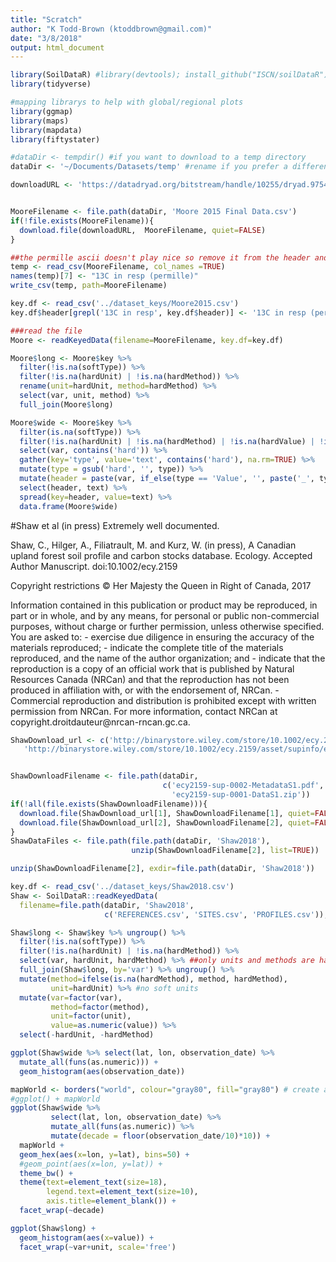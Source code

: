 ```yaml
---
title: "Scratch"
author: "K Todd-Brown (ktoddbrown@gmail.com)"
date: "3/8/2018"
output: html_document
---
```


```r
library(SoilDataR) #library(devtools); install_github("ISCN/soilDataR")
library(tidyverse)

#mapping librarys to help with global/regional plots
library(ggmap)
library(maps)
library(mapdata)
library(fiftystater)

#dataDir <- tempdir() #if you want to download to a temp directory
dataDir <- '~/Documents/Datasets/temp' #rename if you prefer a different local director
```

```r
downloadURL <- 'https://datadryad.org/bitstream/handle/10255/dryad.97546/Moore%202015%20Final%20Data.csv?sequence=1'


MooreFilename <- file.path(dataDir, 'Moore 2015 Final Data.csv')
if(!file.exists(MooreFilename)){
  download.file(downloadURL,  MooreFilename, quiet=FALSE)
}

##the permille ascii doesn't play nice so remove it from the header and key
temp <- read_csv(MooreFilename, col_names =TRUE)
names(temp)[7] <- "13C in resp (permille)"
write_csv(temp, path=MooreFilename)

key.df <- read_csv('../dataset_keys/Moore2015.csv')
key.df$header[grepl('13C in resp', key.df$header)] <- '13C in resp (permille)'

###read the file
Moore <- readKeyedData(filename=MooreFilename, key.df=key.df)

Moore$long <- Moore$key %>% 
  filter(!is.na(softType)) %>%
  filter(!is.na(hardUnit) | !is.na(hardMethod)) %>%
  rename(unit=hardUnit, method=hardMethod) %>%
  select(var, unit, method) %>%
  full_join(Moore$long)

Moore$wide <- Moore$key %>% 
  filter(is.na(softType)) %>%
  filter(!is.na(hardUnit) | !is.na(hardMethod) | !is.na(hardValue) | !is.na(hardSigma)) %>%
  select(var, contains('hard')) %>%
  gather(key='type', value='text', contains('hard'), na.rm=TRUE) %>%
  mutate(type = gsub('hard', '', type)) %>%
  mutate(header = paste(var, if_else(type == 'Value', '', paste('_', type, sep='')), sep='')) %>%
  select(header, text) %>%
  spread(key=header, value=text) %>%
  data.frame(Moore$wide)
```

#Shaw et al (in press)
Extremely well documented.

Shaw, C., Hilger, A., Filiatrault, M. and Kurz, W. (in press), A Canadian upland forest soil profile and carbon stocks database. Ecology. Accepted Author Manuscript. doi:10.1002/ecy.2159

Copyright restrictions
© Her Majesty the Queen in Right of Canada, 2017

Information contained in this publication or product may be reproduced, in part or in whole, and by any means, for personal or public non-commercial purposes, without charge or further permission, unless otherwise specified.
You are asked to:
-  exercise due diligence in ensuring the accuracy of the materials reproduced;
-  indicate the complete title of the materials reproduced, and the name of the author organization; and
-  indicate that the reproduction is a copy of an official work that is published by Natural Resources Canada (NRCan) and that the reproduction has not been produced in affiliation with, or with the endorsement of, NRCan.
-  Commercial reproduction and distribution is prohibited except with written permission from NRCan. For more information, contact NRCan at copyright.droitdauteur@nrcan-rncan.gc.ca.

```r
ShawDownload_url <- c('http://binarystore.wiley.com/store/10.1002/ecy.2159/asset/supinfo/ecy2159-sup-0002-MetadataS1.pdf?v=1&s=1b267bc2e7bbafc52b12a9e522033fa590445713', 
   'http://binarystore.wiley.com/store/10.1002/ecy.2159/asset/supinfo/ecy2159-sup-0001-DataS1.zip?v=1&s=f95f40084248b880723282404305327c0aa95aeb')


ShawDownloadFilename <- file.path(dataDir, 
                                  c('ecy2159-sup-0002-MetadataS1.pdf',
                                    'ecy2159-sup-0001-DataS1.zip'))
if(!all(file.exists(ShawDownloadFilename))){
  download.file(ShawDownload_url[1], ShawDownloadFilename[1], quiet=FALSE)
  download.file(ShawDownload_url[2], ShawDownloadFilename[2], quiet=FALSE)
}
ShawDataFiles <- file.path(file.path(dataDir, 'Shaw2018'),
                           unzip(ShawDownloadFilename[2], list=TRUE))

unzip(ShawDownloadFilename[2], exdir=file.path(dataDir, 'Shaw2018'))

key.df <- read_csv('../dataset_keys/Shaw2018.csv')
Shaw <- SoilDataR::readKeyedData(
  filename=file.path(dataDir, 'Shaw2018',
                     c('REFERENCES.csv', 'SITES.csv', 'PROFILES.csv')), key.df=key.df)

Shaw$long <- Shaw$key %>% ungroup() %>%
  filter(!is.na(softType)) %>%
  filter(!is.na(hardUnit) | !is.na(hardMethod)) %>%
  select(var, hardUnit, hardMethod) %>% ##only units and methods are hard in Shaw2018
  full_join(Shaw$long, by='var') %>% ungroup() %>%
  mutate(method=ifelse(is.na(hardMethod), method, hardMethod),
         unit=hardUnit) %>% #no soft units
  mutate(var=factor(var), 
         method=factor(method), 
         unit=factor(unit),
         value=as.numeric(value)) %>%
  select(-hardUnit, -hardMethod)

ggplot(Shaw$wide %>% select(lat, lon, observation_date) %>%
  mutate_all(funs(as.numeric))) +
  geom_histogram(aes(observation_date))

mapWorld <- borders("world", colour="gray80", fill="gray80") # create a layer of borders
#ggplot() + mapWorld
ggplot(Shaw$wide %>% 
         select(lat, lon, observation_date) %>%
         mutate_all(funs(as.numeric)) %>%
         mutate(decade = floor(observation_date/10)*10)) +
  mapWorld + 
  geom_hex(aes(x=lon, y=lat), bins=50) + 
  #geom_point(aes(x=lon, y=lat)) +
  theme_bw() +
  theme(text=element_text(size=18),
        legend.text=element_text(size=10),
        axis.title=element_blank()) +
  facet_wrap(~decade)

ggplot(Shaw$long) +
  geom_histogram(aes(x=value)) +
  facet_wrap(~var+unit, scale='free')
```

